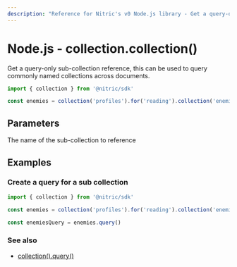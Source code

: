 ```yaml
---
description: "Reference for Nitric's v0 Node.js library - Get a query-only sub-collection reference, this can be used to query commonly named collections across documents."
---
```


# Node.js - collection.collection()

Get a query-only sub-collection reference, this can be used to query commonly named collections across documents.

```javascript
import { collection } from '@nitric/sdk'

const enemies = collection('profiles').for('reading').collection('enemies')
```

## Parameters

<Properties>
  <Property name="name" required type="string">
    The name of the sub-collection to reference
  </Property>
</Properties>

## Examples

### Create a query for a sub collection

```javascript
import { collection } from '@nitric/sdk'

const enemies = collection('profiles').for('reading').collection('enemies')

const enemiesQuery = enemies.query()
```

### See also

- [collection().query()](./collection-query)
